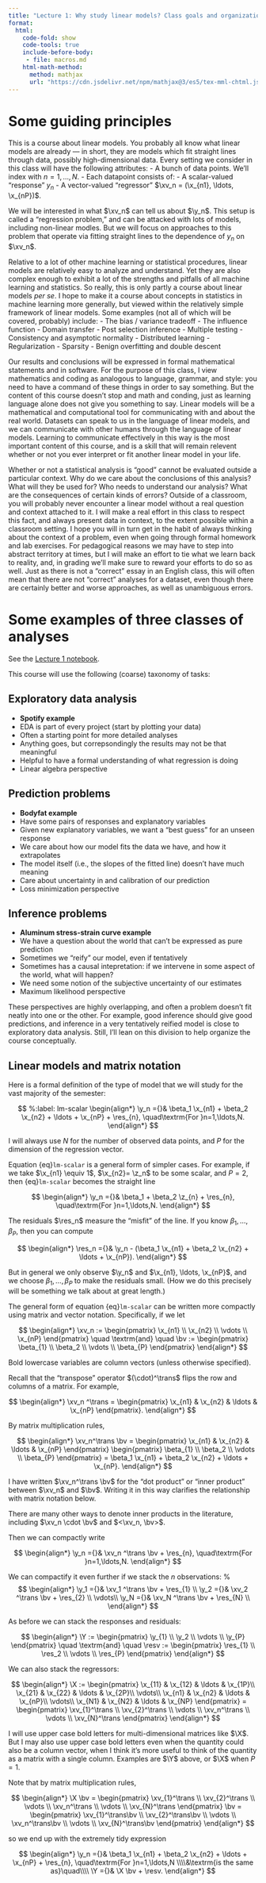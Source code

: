 ```yaml
---
title: "Lecture 1: Why study linear models? Class goals and organization."
format:
  html:
    code-fold: show
    code-tools: true
    include-before-body:
     - file: macros.md
    html-math-method:
      method: mathjax
      url: "https://cdn.jsdelivr.net/npm/mathjax@3/es5/tex-mml-chtml.js"
---
```




# Some guiding principles

This is a course about linear models.  You probably all know what linear models
are already --- in short, they are models which fit straight lines through data,
possibly high-dimensional data.   Every setting we consider in this class will
have the following attributes:
- A bunch of data points.  We'll index with $n = 1, \ldots, N$.
- Each datapoint consists of:
  - A scalar-valued "response" $y_n$
  - A vector-valued "regressor" $\xv_n = (\x_{n1}, \ldots, \x_{nP})$.

We will be interested in what $\xv_n$ can tell us about $\y_n$. This setup is
called a "regression problem," and can be attacked with lots of models,
including non-linear modles.  But we will focus on approaches to this problem
that operate via fitting straight lines to the dependence of
$y_n$ on $\xv_n$.

Relative to a lot of other machine learning or statistical procedures, linear
models are relatively easy to analyze and understand.  Yet they are also complex
enough to exhibit a lot of the strengths and pitfalls of all machine learning
and statistics.  So really, this is only partly a course about linear models
*per se*.  I hope to make it a course about concepts in statistics in machine
learning more generally, but viewed within the relatively simple framework of
linear models.  Some examples (not all of which will be covered, probably)
include:
- The bias / variance tradeoff
- The influence function
- Domain transfer
- Post selection inference
- Multiple testing
- Consistency and asymptotic normality
- Distributed learning
- Regularization
- Sparsity
- Benign overfitting and double descent


Our results and conclusions will be expressed in formal mathematical statements
and in software.  For the purpose of this class, I view mathematics and coding
as analogous to language, grammar, and style: you need to have a command of
these things in order to say something.  But the content of this course doesn't
stop and math and conding, just as learning language alone does not give you
something to say. Linear models will be a mathematical and computational tool
for communicating with and about the real world.  Datasets can speak to us in
the language of linear models, and we can communicate with other humans through
the language of linear models.  Learning to communicate effectively in this way
is the most important content of this course, and is a skill that will remain
relevent whether or not you ever interpret or fit another linear model in your
life.

Whether or not a statistical analysis is "good" cannot be evaluated outside a
particular context.  Why do we care about the conclusions of this analysis? What
will they be used for?  Who needs to understand our analysis?  What are the
consequences of certain kinds of errors?   Outside of a classroom, you will
probably never encounter a linear model without a real question and context
attached to it.  I will make a real effort in this class to respect this fact,
and always present data in context, to the extent possible within a classroom
setting.  I hope you will in turn get in the habit of always thinking about the
context of a problem, even when going through formal homework and lab exercises.
For pedagogical reasons we may have to step into abstract territory at times,
but I will make an effort to tie what we learn back to reality, and, in grading
we'll make sure to reward your efforts to do so as well.  Just as there is not a
"correct" essay in an English class, this will often mean that there are not
"correct" analyses for a dataset, even though there are certainly better and
worse approaches, as well as unambiguous errors.



# Some examples of three classes of analyses

See the [Lecture 1 notebook](Lecture1.ipynb).

This course will use the following (coarse) taxonomy of tasks:

## Exploratory data analysis
  - **Spotify example**
  - EDA is part of every project (start by plotting your data)
  - Often a starting point for more detailed analyses
  - Anything goes, but correpsondingly the results may not be that meaningful
  - Helpful to have a formal understanding of what regression is doing
  - Linear algebra perspective

## Prediction problems
  - **Bodyfat example**
  - Have some pairs of responses and explanatory variables
  - Given new explanatory variables, we want a "best guess" for an unseen response
  - We care about how our model fits the data we have, and how it extrapolates
  - The model itself (i.e., the slopes of the fitted line) doesn't have much
    meaning
  - Care about uncertainty in and calibration of our prediction
  - Loss minimization perspective

## Inference problems
  - **Aluminum stress-strain curve example**
  - We have a question about the world that can't be expressed as pure prediction
  - Sometimes we "reify" our model, even if tentatively
  - Sometimes has a causal intepretation: if we intervene in some aspect of the world, what will happen?
  - We need some notion of the subjective uncertainty of our estimates
  - Maximum likelihood perspective

  These perspectives are highly overlapping, and often a problem doesn't fit
  neatly into one or the other.  For example, good inference should give good
  predictions, and inference in a very tentatively reified model is close to
  exploratory data analysis.  Still, I'll lean on this division to help organize
  the course conceptually.



## Linear models and matrix notation

Here is a formal definition of the type of model that we will study for the vast
majority of the semester:



$$
%:label: lm-scalar
\begin{align*}
\y_n ={}& \beta_1 \x_{n1} + \beta_2 \x_{n2} + \ldots + \x_{nP} + \res_{n}, \quad\textrm{For }n=1,\ldots,N.
\end{align*}
$$

::: {.callout-tip title='Notation'}  
I will always use $N$ for the number of observed data points, and $P$ 
for the dimension of the regression vector.
:::

Equation {eq}`lm-scalar` is a general form of simpler cases.  For example,
if we take $\x_{n1} \equiv 1$, $\x_{n2}= \z_n$ to be some scalar, and $P = 2$, then
{eq}`lm-scalar` becomes the straight line

$$
\begin{align*}
\y_n ={}& \beta_1  + \beta_2 \z_{n} + \res_{n}, \quad\textrm{For }n=1,\ldots,N.
\end{align*}
$$

The residuals $\res_n$ measure the "misfit" of the line.  If you know $\beta_1, \ldots, \beta_P$,
then you can compute

$$
\begin{align*}
\res_n ={}& \y_n -  (\beta_1 \x_{n1} + \beta_2 \x_{n2} + \ldots + \x_{nP}).
\end{align*}
$$

But in general we only observe $\y_n$ and $\x_{n1}, \ldots, \x_{nP}$, and we
choose $\beta_1, \ldots, \beta_P$ to make the residuals small.  (How we do
this precisely will be something we talk about at great length.)

The general form of equation {eq}`lm-scalar` can be written more compactly using
matrix and vector notation. Specifically, if we let

$$
\begin{align*}
\xv_n := 
\begin{pmatrix}
  \x_{n1} \\ \x_{n2} \\ \vdots \\ \x_{nP}
\end{pmatrix}
\quad
\textrm{and}
\quad
\bv := 
\begin{pmatrix}
  \beta_{1} \\ \beta_2 \\ \vdots \\ \beta_{P}
\end{pmatrix}
\end{align*}
$$

::: {.callout-tip title='Notation'}  
Bold lowercase variables are column vectors (unless otherwise specified).
:::

Recall that the "transpose" operator $(\cdot)^\trans$ flips the row and
columns of a matrix.  For example,

$$
\begin{align*}
\xv_n ^\trans = 
\begin{pmatrix}
  \x_{n1} & \x_{n2} & \ldots & \x_{nP}
\end{pmatrix}.
\end{align*}
$$

By matrix multiplication rules,

$$
\begin{align*}
\xv_n^\trans \bv = 
\begin{pmatrix}
  \x_{n1} & \x_{n2} & \ldots & \x_{nP}
\end{pmatrix}
\begin{pmatrix}
  \beta_{1} \\ \beta_2 \\ \vdots \\ \beta_{P}
\end{pmatrix}
= \beta_1 \x_{n1} + \beta_2 \x_{n2} + \ldots + \x_{nP}.
\end{align*}
$$


::: {.callout-tip title='Notation'}  
I have written $\xv_n^\trans \bv$ for the "dot product" or "inner product"
between $\xv_n$ and $\bv$.  Writing it in this way clarifies the relationship
with matrix notation below.

There are many other ways to denote inner products in the literature,
including $\xv_n \cdot \bv$ and $<\xv_n, \bv>$.
:::

Then we can compactly write

$$
\begin{align*}
\y_n ={}& \xv_n ^\trans \bv + \res_{n}, \quad\textrm{For }n=1,\ldots,N.
\end{align*}
$$

We can compactify it even further if we stack the $n$ observations:
%
$$
\begin{align*}
\y_1 ={}& \xv_1 ^\trans \bv + \res_{1} \\
\y_2 ={}& \xv_2 ^\trans \bv + \res_{2} \\
\vdots\\
\y_N ={}& \xv_N ^\trans \bv + \res_{N} \\
\end{align*}
$$

As before we can stack the responses and residuals:

$$
\begin{align*}
\Y := 
\begin{pmatrix}
  \y_{1} \\ \y_2 \\ \vdots \\ \y_{P}
\end{pmatrix}
\quad
\textrm{and}
\quad
\resv := 
\begin{pmatrix}
  \res_{1} \\ \res_2 \\ \vdots \\ \res_{P}
\end{pmatrix}
\end{align*}
$$

We can also stack the regressors:

$$
\begin{align*}
\X := 
\begin{pmatrix}
  \x_{11} & \x_{12} & \ldots & \x_{1P}\\
  \x_{21} & \x_{22} & \ldots & \x_{2P}\\
  \vdots\\
  \x_{n1} & \x_{n2} & \ldots & \x_{nP}\\
  \vdots\\
    \x_{N1} & \x_{N2} & \ldots & \x_{NP}
\end{pmatrix}
=
\begin{pmatrix}
  \xv_{1}^\trans \\ \xv_{2}^\trans \\ \vdots \\ \xv_n^\trans \\ \vdots \\ \xv_{N}^\trans
\end{pmatrix}
\end{align*}
$$


::: {.callout-tip title='Notation'}  
I will use upper case bold letters for multi-dimensional matrices like $\X$.  But
I may also use upper case bold letters even when the quantity could also be
a column vector, when I think it's more useful to think of the quantity
as a matrix with a single column.  Examples are $\Y$ above, or $\X$ when $P = 1$.
:::

Note that by matrix multiplication rules,

$$
\begin{align*}
\X  \bv = 
\begin{pmatrix}
  \xv_{1}^\trans \\ \xv_{2}^\trans \\ \vdots \\ \xv_n^\trans \\ \vdots \\ \xv_{N}^\trans
\end{pmatrix}
\bv
=
\begin{pmatrix}
  \xv_{1}^\trans\bv \\ \xv_{2}^\trans\bv \\ \vdots \\ \xv_n^\trans\bv \\ \vdots \\ \xv_{N}^\trans\bv
\end{pmatrix}
\end{align*}
$$

so we end up with the extremely tidy expression

$$
\begin{align*}
\y_n ={}& \beta_1 \x_{n1} + \beta_2 \x_{n2} + \ldots + \x_{nP} + \res_{n}, \quad\textrm{For }n=1,\ldots,N
\\\\&\textrm{is the same as}\quad\\\\
\Y ={}& \X \bv + \resv.
\end{align*}
$$








